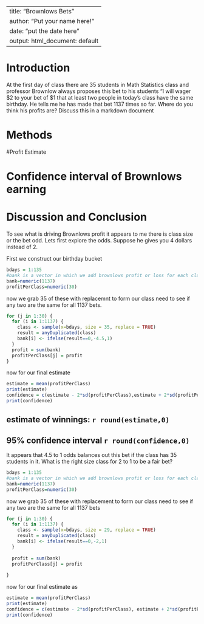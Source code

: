---
title: "Brownlows Bets"
author: "Put your name here!"
date: "put the date here"
output: html_document: default
 ---

<!-- We recommend you use git branches -- create a separate branch for each major section i.e. Introduction, Methods, Results, Inferential Results, and Discussion and Conclusions - leave the YAML block untouched until the final merge where you put in your own name !-->

# Introduction

<!--In this section you explain what you are trying to show.  Where did the data come from?  What is the research or other question you are trying to answer?!-->

 At the first day of class there are 35 students in Math Statistics class and professor Brownlow always proposes this bet to his students "I will wager $2 to your bet of $1 that at least two people in today's class have  the same birthday.  He tells me he has made that bet 1137 times so far. Where do you think his profits are? Discuss this in a markdown document

# Methods

<!--Decide on your methods:  In this section explain the approach you will take to attack the issue --- how will you decide on a likely estimate of professor Brownlow's earnings or losses after 1137 bets. Also explain how you construct a 95% confidence interval about your estimate of his winnings !-->


#Profit Estimate

<!--Explain and display the results of your method of coming up with the estimate of professor Brownlows betting!-->


# Confidence interval of Brownlows earning

<!--Explain and display your method of coming up with a 95% confidence interval of  professor Brownlows-->


# Discussion and Conclusion

<!--Discussion and conclusion here.  If professor Brownlow is consistantly making or losing money how could he change his payout so that his profits center on zero?  Also discuss what size his class should be in order to have his current scheme balance at zero profit.!-->
To see what is driving Brownlows profit it appears to me there is class size or the bet odd. Lets first explore the odds. Suppose he gives you 4 dollars instead of 2. 

First we construct our birthday bucket

```{r}
bdays = 1:135
#bank is a vector in which we add brownlows profit or loss for each class
bank=numeric(1137)
profitPerClass=numeric(30)
```

now we grab 35 of these with replacemnt to form our class need to see if any two are the same for all 1137 bets.

```{r}
for (j in 1:30) {
  for (i in 1:1137) {
    class <- sample(x=bdays, size = 35, replace = TRUE)
    result = anyDuplicated(class)
    bank[i] <- ifelse(result==0,-4.5,1)
  }
  profit = sum(bank)
  profitPerClass[j] = profit
}
```

now for our final estimate

```{r}
estimate = mean(profitPerClass)
print(estimate)
confidence = c(estimate - 2*sd(profitPerClass),estimate + 2*sd(profitPerClass))
print(confidence)
```

## estimate of winnings: `r round(estimate,0)`
## 95% confidence interval `r round(confidence,0)`

It appears that 4.5 to 1 odds balances out this bet if the class has 35 students in it.
What is the right size class for 2 to 1 to be a fair bet?

```{r}
bdays = 1:135
#bank is a vector in which we add brownlows profit or loss for each class
bank=numeric(1137)
profitPerClass=numeric(30)
```

now we grab 35 of these with replacement to form our class need to see if any two are the same for all 1137 bets

```{r}
for (j in 1:30) {
  for (i in 1:1137) {
    class <- sample(x=bdays, size = 29, replace = TRUE)
    result = anyDuplicated(class)
    bank[i] <- ifelse(result==0,-2,1)
  }
  
  profit = sum(bank)
  profitPerClass[j] = profit
  
}
```


now for our final estimate as

```{r}
estimate = mean(profitPerClass)
print(estimate)
confidence = c(estimate - 2*sd(profitPerClass), estimate + 2*sd(profitPerClass))
print(confidence)
```

